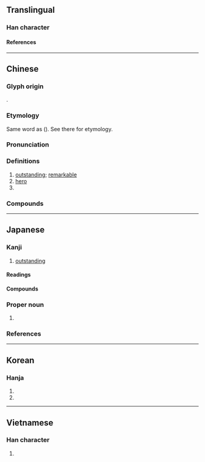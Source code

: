 {{also|杰}}
{{character info}}
==Translingual==

===Han character===
{{Han char|rn=9|rad=人|as=10|asj=11|sn=12|snj=13|four=25294|canj=ONQD|ids=⿰亻桀}}

====References====
{{Han ref|kx=0113.090|dkj=00955|dj=0240.150|hdz=10204.050|uh=5091}}

----

==Chinese==
{{zh-forms|s=杰|alt=桀}}

===Glyph origin===
{{Han etym}}
{{Han compound|桀|亻|c1=p|c2=s|t2=person|ls=psc}}.

===Etymology===
Same word as {{och-l|桀}} ({{zh-ref|Schuessler, 2007}}). See there for etymology.

===Pronunciation===
{{zh-pron
|m=jié
|c=git6
|h=pfs=khie̍t
|mn=kia̍t
|mn-t=giag8/giêg8
|mn-t_note=giag8 - hantou; giêg8 - Chaozhou
|mc=y
|oc=y
|cat=a,n,pn
}}
{{attn|hak|also kiet?}}

===Definitions===
{{zh-hanzi}}

# [[outstanding]]; [[remarkable]]
# [[hero]]
# {{surname|zh}}

===Compounds===
{{zh-der|傑出|傑作|俊傑|人傑地靈|四傑|怪傑|初唐四傑|地靈人傑|人傑|女中豪傑|傑克|精心傑作|豪傑|英傑|英雄豪傑|傑克南瓜燈}}

----

==Japanese==
{{ja-kanji forms-IVS
|vs1=02
|vs2=04
|col-vs1=aj
|col-vs2=hdmj
|pic-shin=U5091-j.svg
|pic-kyu=U5091-kyu.svg
|ref={{R:Kanjipedia|0001875800}}
|ref2={{R:ja:KDJ|190|145}}
|ref3={{R:ja:SKJ|143|83}}
}}

===Kanji===
{{ja-kanji|grade=c|rs=人11}}

# [[outstanding]]

====Readings====
{{ja-readings
|goon=げち
|kanon=けつ
|kun=すぐ-れる
|nanori=すぐる, たかし, たけし
}}

====Compounds====
{{col2-u|ja
|{{ja-r|傑%魁|けっ%かい}}
|{{ja-r|傑%黠|けっ%かつ}} ({{ja-r|桀%黠|けっ%かつ|rom=-}})
|{{ja-r|傑%作|けっ%さく}}
|{{ja-r|傑%士|けっ%し}}
|{{ja-r|傑%出|けっ%しゅつ}}
|{{ja-r|傑%俊|けっ%しゅん|rom=-}}, {{ja-r|傑%儁|けっ%しゅん}}
|{{ja-r|傑%人|けつ%じん}}
|{{ja-r|傑%然|けつ%ぜん}}
|{{ja-r|傑%僧|けっ%そう}}
|{{ja-r|傑%物|けつ%ぶつ}}
|{{ja-r|英%傑|えい%けつ}}
|{{ja-r|快%傑|かい%けつ}}
|{{ja-r|怪%傑|かい%けつ}}
|{{ja-r|魁%傑|かい%けつ}}
|{{ja-r|岸%傑|がん%けつ}}
|{{ja-r|奇%傑|き%けつ}}
|{{ja-r|高%傑|こう%けつ}}
|{{ja-r|豪%傑|ごう%けつ}} ({{ja-r|豪%桀|ごう%けつ|rom=-}})
|{{ja-r|三%傑|さん%けつ}}
|{{ja-r|四%傑|し%けつ}}
|{{ja-r|俊%傑|しゅん%けつ}}
|{{ja-r|女%傑|じょ%けつ}}
|{{ja-r|人%傑|じん%けつ}}
|{{ja-r|卓%傑|たく%けつ}}
|{{ja-r|挺%傑|てい%けつ}}
|{{ja-r|雄%傑|ゆう%けつ}} ({{ja-r|雄%桀|ゆう%けつ|rom=-}})
}}

===Proper noun===
{{ja-pos|proper|すぐる}}

# {{given name|ja|male|sort=すぐる}}

===References===
<references/>

----

==Korean==

===Hanja===
{{ko-hanja|호걸|호걸|걸}}

# {{hanja form of|걸|[[hero]]}}
# {{hanja form of|걸|[[remarkable]], [[outstanding]]}}

----

==Vietnamese==

===Han character===
{{vi-readings|reading=[[kiệt]]|rs=人10}}

# {{rfdef|vi|sort=人10}}